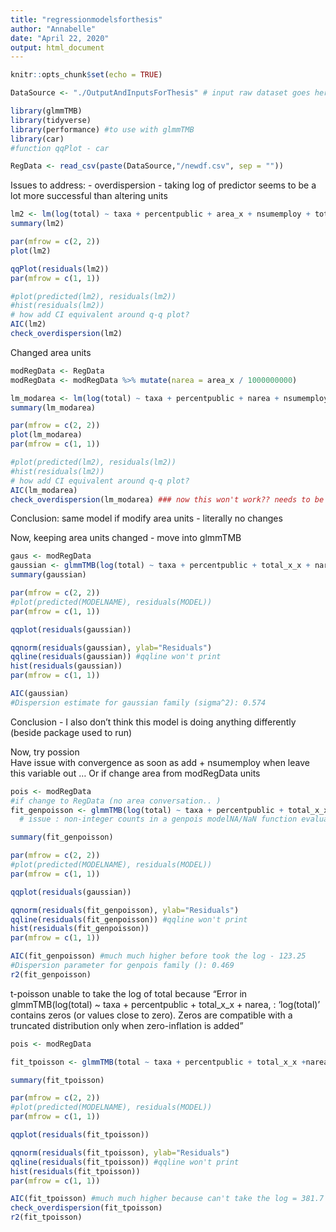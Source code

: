 ```yaml
---
title: "regressionmodelsforthesis"
author: "Annabelle"
date: "April 22, 2020"
output: html_document
---
```


```r
knitr::opts_chunk$set(echo = TRUE)
```

```r
DataSource <- "./OutputAndInputsForThesis" # input raw dataset goes here

library(glmmTMB)
library(tidyverse)
library(performance) #to use with glmmTMB
library(car)
#function qqPlot - car

RegData <- read_csv(paste(DataSource,"/newdf.csv", sep = ""))
```

Issues to address: 
- overdispersion 
- taking log of predictor seems to be a lot more successful than altering units 


```r
lm2 <- lm(log(total) ~ taxa + percentpublic + area_x + nsumemploy + total_x_x, data=RegData)
summary(lm2)

par(mfrow = c(2, 2))
plot(lm2)

qqPlot(residuals(lm2))
par(mfrow = c(1, 1))

#plot(predicted(lm2), residuals(lm2))
#hist(residuals(lm2))
# how add CI equivalent around q-q plot? 
AIC(lm2)
check_overdispersion(lm2)
```

Changed area units
```r
modRegData <- RegData
modRegData <- modRegData %>% mutate(narea = area_x / 1000000000)

lm_modarea <- lm(log(total) ~ taxa + percentpublic + narea + nsumemploy + total_x_x, data=modRegData)
summary(lm_modarea)

par(mfrow = c(2, 2))
plot(lm_modarea)
par(mfrow = c(1, 1))

#plot(predicted(lm2), residuals(lm2))
#hist(residuals(lm2))
# how add CI equivalent around q-q plot? 
AIC(lm_modarea)
check_overdispersion(lm_modarea) ### now this won't work?? needs to be for poisson family 
```
Conclusion: same model if modify area units - literally no changes

Now, keeping area units changed - move into glmmTMB 
```r
gaus <- modRegData
gaussian <- glmmTMB(log(total) ~ taxa + percentpublic + total_x_x + narea + nsumemploy, data=gaus, family=gaussian())
summary(gaussian)

par(mfrow = c(2, 2))
#plot(predicted(MODELNAME), residuals(MODEL))
par(mfrow = c(1, 1))

qqplot(residuals(gaussian))

qqnorm(residuals(gaussian), ylab="Residuals")
qqline(residuals(gaussian)) #qqline won't print
hist(residuals(gaussian))
par(mfrow = c(1, 1))

AIC(gaussian)
#Dispersion estimate for gaussian family (sigma^2): 0.574 

```
Conclusion - I also don't think this model is doing anything differently (beside package used to run)


Now, try possion  
Have issue with convergence as soon as add + nsumemploy when leave this variable out ...
Or if change area from modRegData units 
```r
pois <- modRegData
#if change to RegData (no area conversation.. )
fit_genpoisson <- glmmTMB(log(total) ~ taxa + percentpublic + total_x_x + narea, data=pois, family=genpois(link = "log"))
  # issue : non-integer counts in a genpois modelNA/NaN function evaluation 

summary(fit_genpoisson)

par(mfrow = c(2, 2))
#plot(predicted(MODELNAME), residuals(MODEL))
par(mfrow = c(1, 1))

qqplot(residuals(gaussian))

qqnorm(residuals(fit_genpoisson), ylab="Residuals")
qqline(residuals(fit_genpoisson)) #qqline won't print
hist(residuals(fit_genpoisson))
par(mfrow = c(1, 1))

AIC(fit_genpoisson) #much much higher before took the log - 123.25
#Dispersion parameter for genpois family (): 0.469 
r2(fit_genpoisson)
```


t-poisson 
unable to take the log of total because "Error in glmmTMB(log(total) ~ taxa + percentpublic + total_x_x + narea,  : 
  'log(total)' contains zeros (or values close to zero). Zeros are compatible with a truncated distribution only when zero-inflation is added"
```r
pois <- modRegData

fit_tpoisson <- glmmTMB(total ~ taxa + percentpublic + total_x_x +narea, data=pois, family=truncated_poisson(link = "log"))

summary(fit_tpoisson)

par(mfrow = c(2, 2))
#plot(predicted(MODELNAME), residuals(MODEL))
par(mfrow = c(1, 1))

qqplot(residuals(fit_tpoisson))

qqnorm(residuals(fit_tpoisson), ylab="Residuals")
qqline(residuals(fit_tpoisson)) #qqline won't print
hist(residuals(fit_tpoisson))
par(mfrow = c(1, 1))

AIC(fit_tpoisson) #much much higher because can't take the log = 381.7  
check_overdispersion(fit_tpoisson)
r2(fit_tpoisson)
```




